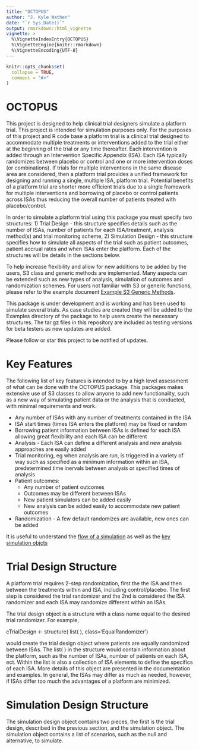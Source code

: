 ```yaml
---
title: "OCTOPUS"
author: "J. Kyle Wathen"
date: "`r Sys.Date()`"
output: rmarkdown::html_vignette
vignette: >
  %\VignetteIndexEntry{OCTOPUS}
  %\VignetteEngine{knitr::rmarkdown}
  %\VignetteEncoding{UTF-8}
---
```


```r
knitr::opts_chunk$set(
  collapse = TRUE,
  comment = "#>"
)
```



# OCTOPUS

This project is designed to help clinical trial designers simulate a platform trial.   This project is intended for simulation purposes only.  For the purposes of this project and R code base a platform trial is a clinical trial designed to accommodate multiple treatments or interventions added to the trial either at the beginning of the trial or any time thereafter.   Each intervention is added through an Intervention Specific Appendix (ISA).  Each ISA typically randomizes between placebo or control and one or more intervention doses (or combinations).  If trials for multiple interventions in the same disease area are considered, then a platform trial provides a unified framework for designing and running a single, multiple ISA, platform trial.  Potential benefits of a platform trial are shorter more efficient trials due to a single framework for multiple interventions and borrowing of placebo or control patients across ISAs thus reducing the overall number of patients treated with placebo/control.  

In order to simulate a platform trial using this package you must specify two structures: 1) Trial Design - this structure specifies details such as the number of ISAs, number of patients for each ISA/treatment, analysis method(s) and trial monitoring scheme, 2) Simulation Design - this structure specifies how to simulate all aspects of the trial such as patient outcomes, patient accrual rates and when ISAs enter the platform.  Each of the structures will be details in the sections below. 

To help increase flexibility and allow for new additions to be added by the users, S3 class and generic methods are implemented.  Many aspects can be extended such as new types of analysis, simulation of outcomes and randomization schemes.  For users not familiar with S3 or generic functions, please refer to the example document [Example S3 Generic Methods](https://github.com/kwathen/OCTOPUS/blob/master/ExampleS3Class.R).

This package is under development and is working and has been used to simulate several trials.  As case studies are created they will be added to the Examples directory of the package to help users create the necessary structures.  The tar.gz files in this repository are included as testing versions for beta testers as new updates are added. 

Please follow or star this project to be notified of updates.  

# Key Features

The following list of key features is intended to by a high level assessment of what can be done with the OCTOPUS package.  This packages makes extensive use of S3 classes to allow anyone to add new functionality, such as a new way of simulating patient data or the analysis that is conducted, with minimal requirements and work.

* Any number of ISAs with any number of treatments contained in the ISA
* ISA start times (times ISA enters the platform) may be fixed or random 
* Borrowing patient information between ISAs is defined for each ISA allowing great flexibility and each ISA can be different
* Analysis - Each ISA can define a different analysis and new analysis approaches are easily added
* Trial monitoring, eg when analysis are run, is triggered in a variety of way such as specified as a minimum information within an ISA, predetermined time inervals between analysis or specified times of analysis
* Patient outcomes: 
    * Any number of patient outcomes
    * Outcomes may be different between ISAs
    * New patient simulators can be added easily 
    * New analysis can be added easily to accommodate new patient outcomes
* Randomization - A few default randomizes are available, new ones can be added
  

It is useful to understand the [flow of a simulation](SimulationTrialOutline.html) as well as the [key simulation objcts](PrimaryObjectsForSimulation.html)


# Trial Design Structure
A platform trial requires 2-step randomization, first the the ISA and then between the treatments within and ISA, including control/placebo.  The first step is considered the trial randomizer and the 2nd is considered the ISA randomizer and each ISA may randomize different within an ISAs.  

The trial design object is a structure with a class name equal to the desired trial randomizer.   For example,

cTrialDesign <- structure( list(  ), class='EqualRandomizer')

would create the trial design object where patients are equally randomized between ISAs.  The list( ) in the structure would contain information about the platform, such as the number of ISAs, number of patients on each ISA, ect.   Within the list is also a collection of ISA elements to define the specifics of each ISA.  More details of this object are presented in the documentation and examples.  In general, the ISAs may differ as much as needed, however, if ISAs differ too much the advantages of a platform are minimized.  

# Simulation Design Structure 

The simulation design object contains two pieces, the first is the trial design, described in the previous section, and the simulation object.  The simulation object contains a list of scenarios, such as the null and alternative, to simulate.  

